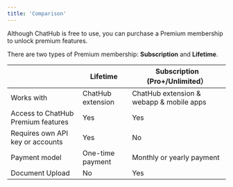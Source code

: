 ```yaml
---
title: 'Comparison'
---
```


Although ChatHub is free to use, you can purchase a Premium membership to unlock premium features.

There are two types of Premium membership: **Subscription** and **Lifetime**.

|                                    | Lifetime          | Subscription (Pro+/Unlimited）            |
| ---------------------------------- | ----------------- | ---------------------------------------- |
| Works with                         | ChatHub extension | ChatHub extension & webapp & mobile apps |
| Access to ChatHub Premium features | Yes               | Yes                                      |
| Requires own API key or accounts   | Yes               | No                                       |
| Payment model                      | One-time payment  | Monthly or yearly payment                |
| Document Upload                    | No                | Yes                                      |